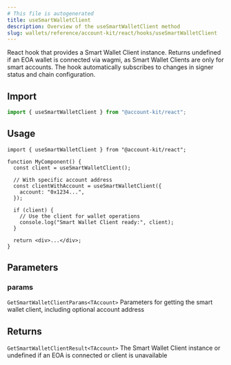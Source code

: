```yaml
---
# This file is autogenerated
title: useSmartWalletClient
description: Overview of the useSmartWalletClient method
slug: wallets/reference/account-kit/react/hooks/useSmartWalletClient
---
```


React hook that provides a Smart Wallet Client instance.
Returns undefined if an EOA wallet is connected via wagmi, as Smart Wallet Clients are only for smart accounts.
The hook automatically subscribes to changes in signer status and chain configuration.

## Import

```ts
import { useSmartWalletClient } from "@account-kit/react";
```

## Usage

```tsx twoslash
import { useSmartWalletClient } from "@account-kit/react";

function MyComponent() {
  const client = useSmartWalletClient();

  // With specific account address
  const clientWithAccount = useSmartWalletClient({
    account: "0x1234...",
  });

  if (client) {
    // Use the client for wallet operations
    console.log("Smart Wallet Client ready:", client);
  }

  return <div>...</div>;
}
```

## Parameters

### params

`GetSmartWalletClientParams<TAccount>`
Parameters for getting the smart wallet client, including optional account address

## Returns

`GetSmartWalletClientResult<TAccount>`
The Smart Wallet Client instance or undefined if an EOA is connected or client is unavailable

